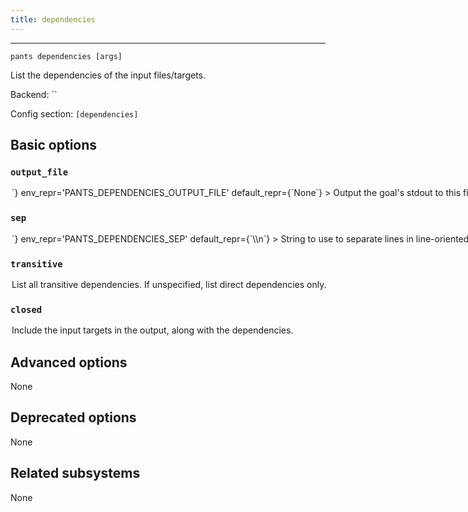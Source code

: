 ```yaml
---
title: dependencies
---
```



---

```
pants dependencies [args]
```

List the dependencies of the input files/targets.

Backend: <span className="color--primary">``</span>

Config section: <span className="color--primary">`[dependencies]`</span>

<span className={styles.options}>

## Basic options

### `output_file`

<Option
  cli_repr={`--dependencies-output-file=<path>`}
  env_repr='PANTS_DEPENDENCIES_OUTPUT_FILE'
  default_repr={`None`}
>

Output the goal&#x27;s stdout to this file. If unspecified, outputs to stdout.

</Option>

### `sep`

<Option
  cli_repr={`--dependencies-sep=<separator>`}
  env_repr='PANTS_DEPENDENCIES_SEP'
  default_repr={`\\n`}
>

String to use to separate lines in line-oriented output.

</Option>

### `transitive`

<Option
  cli_repr={`--[no-]dependencies-transitive`}
  env_repr='PANTS_DEPENDENCIES_TRANSITIVE'
  default_repr={`False`}
>

List all transitive dependencies. If unspecified, list direct dependencies only.

</Option>

### `closed`

<Option
  cli_repr={`--[no-]dependencies-closed`}
  env_repr='PANTS_DEPENDENCIES_CLOSED'
  default_repr={`False`}
>

Include the input targets in the output, along with the dependencies.

</Option>

## Advanced options

None

## Deprecated options

None

## Related subsystems

None

</span>
